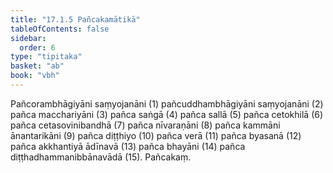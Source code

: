 ```yaml
---
title: "17.1.5 Pañcakamātikā"
tableOfContents: false
sidebar:
  order: 6
type: "tipitaka"
basket: "ab"
book: "vbh"
---
```



<DynamicBreadcrumb />

<Division number="836" book="vbh">

<Paragraph number="2616" book="vbh">
Pañcorambhāgiyāni saṃyojanāni (1) pañcuddhambhāgiyāni saṃyojanāni (2) pañca macchariyāni (3) pañca saṅgā (4) pañca sallā (5) pañca cetokhilā (6) pañca cetasovinibandhā (7) pañca nīvaraṇāni (8) pañca kammāni ānantarikāni (9) pañca diṭṭhiyo (10) pañca verā (11) pañca byasanā (12) pañca akkhantiyā ādīnavā (13) pañca bhayāni (14) pañca diṭṭhadhammanibbānavādā (15).

</Paragraph>
</Division>

<Paragraph number="2617" type="center" book="vbh">
Pañcakaṃ.
</Paragraph>